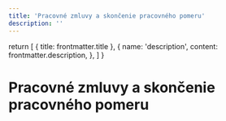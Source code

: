 ```yaml
---
title: 'Pracovné zmluvy a skončenie pracovného pomeru'
description: ''
---
```


  return [
    { title: frontmatter.title },
    {
      name: 'description',
      content: frontmatter.description,
    },
  ]
}

# Pracovné zmluvy a skončenie pracovného pomeru
